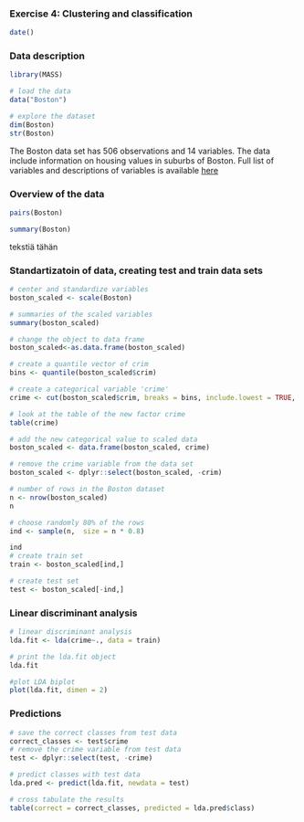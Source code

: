 ### Exercise 4: Clustering and classification
```r
date()
```

### Data description

```r
library(MASS)

# load the data
data("Boston")

# explore the dataset
dim(Boston)
str(Boston)

```
The Boston data set has 506 observations and 14 variables. The data include information on housing values in suburbs of Boston. Full list of variables and descriptions of variables is available [here](https://stat.ethz.ch/R-manual/R-devel/library/MASS/html/Boston.html)

### Overview of the data

```r

pairs(Boston)

summary(Boston)

```

tekstiä tähän

### Standartizatoin of data, creating test and train data sets

```r

# center and standardize variables
boston_scaled <- scale(Boston)

# summaries of the scaled variables
summary(boston_scaled)

# change the object to data frame
boston_scaled<-as.data.frame(boston_scaled)

# create a quantile vector of crim 
bins <- quantile(boston_scaled$crim)

# create a categorical variable 'crime'
crime <- cut(boston_scaled$crim, breaks = bins, include.lowest = TRUE, label=c("low","med_low","med_high","high"))

# look at the table of the new factor crime
table(crime)

# add the new categorical value to scaled data
boston_scaled <- data.frame(boston_scaled, crime)

# remove the crime variable from the data set
boston_scaled <- dplyr::select(boston_scaled, -crim)

# number of rows in the Boston dataset 
n <- nrow(boston_scaled)
n

# choose randomly 80% of the rows
ind <- sample(n,  size = n * 0.8)

ind
# create train set
train <- boston_scaled[ind,]

# create test set 
test <- boston_scaled[-ind,]

````


### Linear discriminant analysis

```r

# linear discriminant analysis
lda.fit <- lda(crime~., data = train)

# print the lda.fit object
lda.fit

#plot LDA biplot
plot(lda.fit, dimen = 2)

````

### Predictions

````r

# save the correct classes from test data
correct_classes <- test$crime
# remove the crime variable from test data
test <- dplyr::select(test, -crime)

# predict classes with test data
lda.pred <- predict(lda.fit, newdata = test)

# cross tabulate the results
table(correct = correct_classes, predicted = lda.pred$class)


````